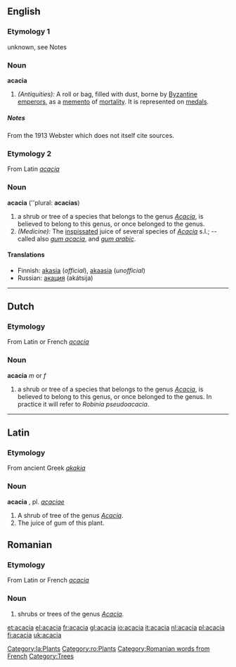 ==English==
===Etymology 1===
unknown, see Notes
===Noun===
'''acacia'''
#''(Antiquities):'' A roll or bag, filled with dust, borne by [[Byzantine]] [[emperor]]s, as a [[memento]] of [[mortality]]. It is represented on [[medal]]s.
=====Notes=====
From the 1913 Webster which does not itself cite sources.

===Etymology 2===
From Latin ''[[acacia]]''

===Noun===
'''acacia''' (''plural: '''acacias''')

#a shrub or tree of a species that belongs to the genus ''[[Acacia]]'', is believed to belong to this genus, or once belonged to the genus. 
#''(Medicine):'' The [[inspissated]] juice of several species of ''[[Acacia]]'' s.l.; -- called also ''[[gum acacia]]'', and ''[[gum arabic]]''.

====Translations====
*Finnish: [[akasia]] (''official''), [[akaasia]] (''unofficial'')
*Russian: [[акация]] (akátsija) {{f}}
----

==Dutch==
===Etymology===
From Latin or French ''[[acacia]]''

===Noun===
'''acacia''' ''m'' or ''f''
#a shrub or tree of a species that belongs to the genus ''[[Acacia]]'', is believed to belong to this genus, or once belonged to the genus. In practice it will refer to ''Robinia pseudoacacia''. 
----
==Latin==
===Etymology===
From ancient Greek ''[[akakia]]''
===Noun===
'''acacia''' {{f}}, pl. ''[[acaciae]]''
#A shrub of tree of the genus ''[[Acacia]]''.
#The juice of gum of this plant.
[[Category:la:Plants]]

==Romanian==
===Etymology===
From Latin or French ''[[acacia]]''

===Noun===
#shrubs or trees of the genus ''[[Acacia]].''
[[Category:ro:Plants]]
[[Category:Romanian words from French]]

[[Category:Trees]]

[[et:acacia]]
[[el:acacia]]
[[fr:acacia]]
[[gl:acacia]]
[[io:acacia]]
[[it:acacia]]
[[nl:acacia]]
[[pl:acacia]]
[[fi:acacia]]
[[uk:acacia]]